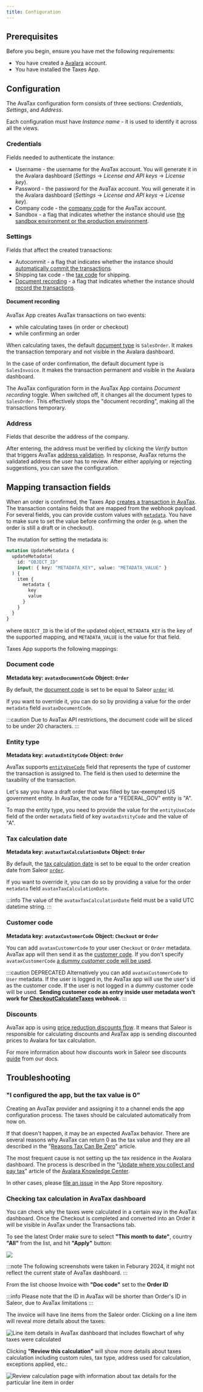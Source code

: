 ```yaml
---
title: Configuration
---
```


## Prerequisites

Before you begin, ensure you have met the following requirements:

- You have created a [Avalara](https://www.avalara.com/) account.
- You have installed the Taxes App.

## Configuration

The AvaTax configuration form consists of three sections: _Credentials_, _Settings_, and _Address_.

Each configuration must have _Instance name_ - it is used to identify it across all the views.

### Credentials

Fields needed to authenticate the instance:

- Username - the username for the AvaTax account. You will generate it in the Avalara dashboard (_Settings_ → _License and API keys_ → _License key_).
- Password - the password for the AvaTax account. You will generate it in the Avalara dashboard (_Settings_ → _License and API keys_ → _License key_).
- Company code - the [company code](https://developer.avalara.com/ecommerce-integration-guide/sales-tax-badge/transactions/simple-transactions/company-codes/) for the AvaTax account.
- Sandbox - a flag that indicates whether the instance should use [the sandbox environment or the production environment](https://developer.avalara.com/erp-integration-guide/sales-tax-badge/authentication-in-avatax/sandbox-vs-production/).

### Settings

Fields that affect the created transactions:

- Autocommit - a flag that indicates whether the instance should [automatically commit the transactions](https://developer.avalara.com/communications/dev-guide_rest_v2/commit-uncommit/).
- Shipping tax code - the [tax code](https://taxcode.avatax.avalara.com) for shipping.
- [Document recording](#document-recording) - a flag that indicates whether the instance should [record the transactions](https://developer.avalara.com/ecommerce-integration-guide/sales-tax-badge/designing/disable-document-recording/).

#### Document recording

AvaTax App creates AvaTax transactions on two events:

- while calculating taxes (in order or checkout)
- while confirming an order

When calculating taxes, the default [document type](https://developer.avalara.com/avatax/dev-guide/transactions/document-types/) is `SalesOrder`. It makes the transaction temporary and not visible in the Avalara dashboard.

In the case of order confirmation, the default document type is `SalesInvoice`. It makes the transaction permanent and visible in the Avalara dashboard.

The AvaTax configuration form in the AvaTax App contains _Document recording_ toggle. When switched off, it changes all the document types to `SalesOrder`. This effectively stops the "document recording", making all the transactions temporary.

### Address

Fields that describe the address of the company.

After entering, the address must be verified by clicking the _Verify_ button that triggers AvaTax [address validation](https://developer.avalara.com/avatax/address-validation/). In response, AvaTax returns the validated address the user has to review. After either applying or rejecting suggestions, you can save the configuration.

## Mapping transaction fields

When an order is confirmed, the Taxes App [creates a transaction in AvaTax](https://developer.avalara.com/api-reference/avatax/rest/v2/methods/Transactions/CreateTransaction/). The transaction contains fields that are mapped from the webhook payload. For several fields, you can provide custom values with [`metadata`](api-usage/metadata.mdx#private-and-public-metadata). You have to make sure to set the value before confirming the order (e.g. when the order is still a draft or in checkout).

The mutation for setting the metadata is:

```graphql
mutation UpdateMetadata {
  updateMetadata(
    id: "OBJECT_ID"
    input: { key: "METADATA_KEY", value: "METADATA_VALUE" }
  ) {
    item {
      metadata {
        key
        value
      }
    }
  }
}
```

where `OBJECT_ID` is the id of the updated object, `METADATA_KEY` is the key of the supported mapping, and `METADATA_VALUE` is the value for that field.

Taxes App supports the following mappings:

### Document code

**Metadata key: `avataxDocumentCode`**
**Object: `Order`**

By default, the [document code](https://developer.avalara.com/erp-integration-guide/sales-tax-badge/transactions/cert-document-codes/) is set to be equal to Saleor [`order`](api-reference/orders/objects/order.mdx) id.

If you want to override it, you can do so by providing a value for the order `metadata` field `avataxDocumentCode`.

:::caution
Due to AvaTax API restrictions, the document code will be sliced to be under 20 characters.
:::

### Entity type

**Metadata key: `avataxEntityCode`**
**Object: `Order`**

AvaTax supports [`entityUseCode`](https://developer.avalara.com/erp-integration-guide/sales-tax-badge/designing/entity-code/) field that represents the type of customer the transaction is assigned to. The field is then used to determine the taxability of the transaction.

Let's say you have a draft order that was filled by tax-exempted US government entity. In AvaTax, the code for a "FEDERAL_GOV" entity is "A".

To map the entity type, you need to provide the value for the `entityUseCode` field of the order `metadata` field of key `avataxEntityCode` and the value of "A".

### Tax calculation date

**Metadata key: `avataxTaxCalculationDate`**
**Object: `Order`**

By default, the [tax calculation date](https://developer.avalara.com/erp-integration-guide/sales-tax-badge/transactions/cert-tax-calc-date/) is set to be equal to the order creation date from Saleor [`order`](api-reference/orders/objects/order.mdx).

If you want to override it, you can do so by providing a value for the order `metadata` field `avataxTaxCalculationDate`.

:::info
The value of the `avataxTaxCalculationDate` field must be a valid UTC datetime string.
:::

### Customer code

**Metadata key: `avataxCustomerCode`**
**Object: `Checkout` or `Order`**

You can add `avataxCustomerCode` to your user `Checkout` or `Order` metadata. AvaTax app will then send it as the [customer code](https://developer.avalara.com/erp-integration-guide/sales-tax-badge/transactions/simple-transactions/customer-codes/). If you don't specify `avataxCustomerCode` [a dummy customer code will be used](https://developer.avalara.com/ecommerce-integration-guide/sales-tax-badge/transactions/simple-transactions/).

:::caution DEPRECATED
Alternatively you can add `avataxCustomerCode` to `User` metadata. If the user is logged in, the AvaTax app will use the user's id as the customer code. If the user is not logged in a dummy customer code will be used. **Sending customer code as entry inside user metadata won't work for [CheckoutCalculateTaxes](../../../../api-reference/taxes/objects/calculate-taxes.mdx) webhook.**
:::

### Discounts

AvaTax app is using [price reduction discounts flow](https://developer.avalara.com/erp-integration-guide/sales-tax-badge/transactions/discounts-and-overrides/discounting-a-transaction/). It means that Saleor is responsible for calculating discounts and AvaTax app is sending discounted prices to Avalara for tax calculation.

For more information about how discounts work in Saleor see discounts [guide](../../../../developer/discounts/overview) from our docs.

## Troubleshooting

### "I configured the app, but the tax value is 0"

Creating an AvaTax provider and assigning it to a channel ends the app configuration process. The taxes should be calculated automatically from now on.

If that doesn't happen, it may be an expected AvaTax behavior. There are several reasons why AvaTax can return 0 as the tax value and they are all described in the "[Reasons Tax Can Be Zero](https://www.avalara.com/partner/en/api/calculation/sales-tax/guide/exemptions/reasons-tax-can-be-zero.html)" article.

The most frequent cause is not setting up the tax residence in the Avalara dashboard. The process is described in the "[Update where you collect and pay tax](https://knowledge.avalara.com/bundle/dqa1657870670369_dqa1657870670369/page/Update_where_you_collect_and_pay_tax.html)" article of the [Avalara Knowledge Center](https://knowledge.avalara.com/).

In other cases, please [file an issue](https://github.com/saleor/apps/issues/new) in the App Store repository.

### Checking tax calculation in AvaTax dashboard

You can check why the taxes were calculated in a certain way in the AvaTax dashboard. Once the Checkout is completed and converted into an Order it will be visible in AvaTax under the Transactions tab.

To see the latest Order make sure to select **"This month to date"**, country **"All"** from the list, and hit **"Apply"** button:

![](./avatax-dashboard-list.png)

:::note
The following screenshots were taken in Feburary 2024, it might not reflect the current state of AvaTax dashboard.
:::

From the list choose Invoice with **"Doc code"** set to the **Order ID**

:::info
Please note that the ID in AvaTax will be shorter than Order's ID in Saleor, due to AvaTax limitations
:::

The invoice will have line items from the Saleor order. Clicking on a line item will reveal more details about the taxes:

![Line item details in AvaTax dashboard that includes flowchart of why taxes were calculated](./avatax-details-1.png)

Clicking **"Review this calculation"** will show more details about taxes calculation including custom rules, tax type, address used for calculation, exceptions applied, etc.:

![Review calculation page with information about tax details for the particular line item in order](./avatax-details-2.png)
